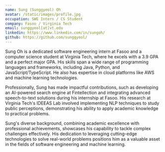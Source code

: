 ```yaml
---
name: Sung (Sunggyeol) Oh
avatar: /static/images/profile.jpg
occupation: SWE Intern / CS Student
company: Fasoo / Virginia Tech
email: sunggyeol[at]vt.edu
linkedin: https://www.linkedin.com/in/sungoh/
github: https://github.com/sunggyeol/
---
```


Sung Oh is a dedicated software engineering intern at Fasoo and a computer science student at Virginia Tech, where he excels with a 3.9 GPA and a perfect major GPA. His skills span a wide range of programming languages and frameworks, including Java, Python, and JavaScript/TypeScript. He also has expertise in cloud platforms like AWS and machine learning technologies.

Professionally, Sung has made impactful contributions, such as developing an AI-powered search engine at Fintellection and integrating advanced speech-to-text solutions during his internship at Fasoo. His research at Virginia Tech's IDEEAS Lab involved implementing NLP techniques to study public perceptions, demonstrating his ability to apply academic knowledge to practical problems.

Sung's diverse background, combining academic excellence with professional achievements, showcases his capability to tackle complex challenges effectively. His dedication to leveraging cutting-edge technologies to solve real-world problems positions him as a valuable asset in the fields of software engineering and machine learning.
